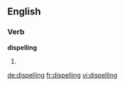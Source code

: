 ==English==

===Verb===
'''dispelling'''

# {{present participle of|dispel}}

[[de:dispelling]]
[[fr:dispelling]]
[[vi:dispelling]]